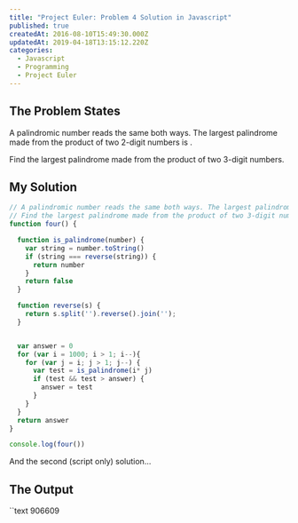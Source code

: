 ```yaml
---
title: "Project Euler: Problem 4 Solution in Javascript"
published: true
createdAt: 2016-08-10T15:49:30.000Z
updatedAt: 2019-04-18T13:15:12.220Z
categories:
  - Javascript
  - Programming
  - Project Euler
---
```



## The Problem States

A palindromic number reads the same both ways. The largest palindrome made from the product of two 2-digit
numbers is <M i="9009 = 91 × 99" />.

Find the largest palindrome made from the product of two 3-digit numbers.

## My Solution

```javascript
// A palindromic number reads the same both ways. The largest palindrome made from the product of two 2-digit numbers is 9009 = 91 × 99.
// Find the largest palindrome made from the product of two 3-digit numbers.
function four() {

  function is_palindrome(number) {
    var string = number.toString()
    if (string === reverse(string)) {
      return number
    }
    return false
  }

  function reverse(s) {
    return s.split('').reverse().join('');
  }


  var answer = 0
  for (var i = 1000; i > 1; i--){
    for (var j = i; j > 1; j--) {
      var test = is_palindrome(i* j)
      if (test && test > answer) {
        answer = test
      }
    }
  }
  return answer
}

console.log(four())
```

And the second (script only) solution...

## The Output

``text
906609
```
